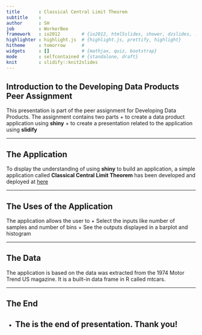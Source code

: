 ```yaml
---
title       : Classical Central Limit Theorem
subtitle    : 
author      : SH
job         : WorkerBee
framework   : io2012        # {io2012, html5slides, shower, dzslides, ...}
highlighter : highlight.js  # {highlight.js, prettify, highlight}
hitheme     : tomorrow      # 
widgets     : []            # {mathjax, quiz, bootstrap}
mode        : selfcontained # {standalone, draft}
knit        : slidify::knit2slides
---
```


## Introduction to the Developing Data Products Peer Assignment

This presentation is part of the peer assignment for Developing Data Products.  The assignment contains two parts
+ to create a data product application using **shiny**
+ to create a presentation related to the application using **slidify**

--- 

## The Application

To display the understanding of using **shiny** to build an application, a simple application called **Classical Central Limit Theorem** has been developed and deployed at [here](https://sereneho.shinyapps.io/Apps/)


---

## The Uses of the Application

The application allows the user to
+ Select the inputs like number of samples and number of bins
+ See the outputs displayed in a barplot and histogram 

---

## The Data

The application is based on the data was extracted from the 1974 Motor Trend US magazine.  It is a built-in data frame in R called mtcars.

---

## The End
* The is the end of presentation.  Thank you!
---